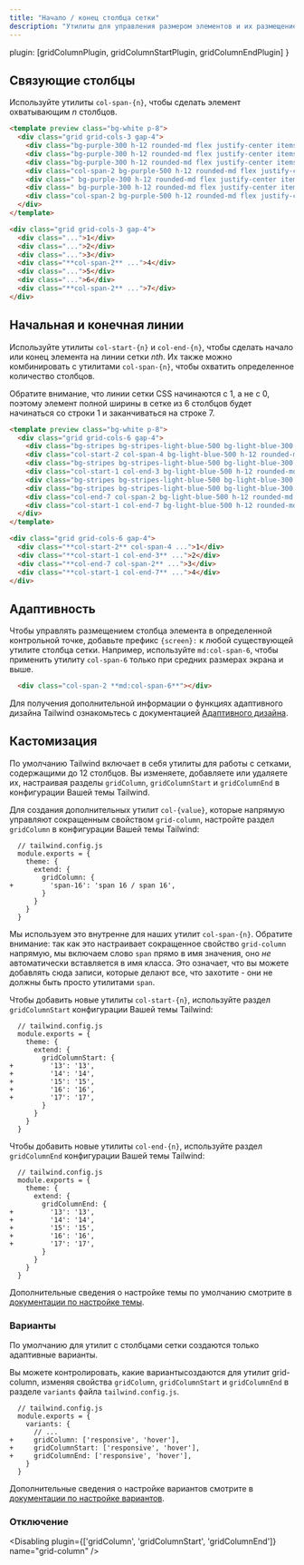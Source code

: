 ```yaml
---
title: "Начало / конец столбца сетки"
description: "Утилиты для управления размером элементов и их размещением по столбцам сетки."
---
```



  plugin: [gridColumnPlugin, gridColumnStartPlugin, gridColumnEndPlugin]
}

## Связующие столбцы

Используйте утилиты `col-span-{n}`, чтобы сделать элемент охватывающим _n_ столбцов.

```html purple
<template preview class="bg-white p-8">
  <div class="grid grid-cols-3 gap-4">
    <div class="bg-purple-300 h-12 rounded-md flex justify-center items-center text-white text-2xl font-extrabold">1</div>
    <div class="bg-purple-300 h-12 rounded-md flex justify-center items-center text-white text-2xl font-extrabold">2</div>
    <div class="bg-purple-300 h-12 rounded-md flex justify-center items-center text-white text-2xl font-extrabold">3</div>
    <div class="col-span-2 bg-purple-500 h-12 rounded-md flex justify-center items-center text-white text-2xl font-extrabold">4</div>
    <div class=" bg-purple-300 h-12 rounded-md flex justify-center items-center text-white text-2xl font-extrabold">5</div>
    <div class=" bg-purple-300 h-12 rounded-md flex justify-center items-center text-white text-2xl font-extrabold">6</div>
    <div class="col-span-2 bg-purple-500 h-12 rounded-md flex justify-center items-center text-white text-2xl font-extrabold">7</div>
  </div>
</template>

<div class="grid grid-cols-3 gap-4">
  <div class="...">1</div>
  <div class="...">2</div>
  <div class="...">3</div>
  <div class="**col-span-2** ...">4</div>
  <div class="...">5</div>
  <div class="...">6</div>
  <div class="**col-span-2** ...">7</div>
</div>
```

## Начальная и конечная линии

Используйте утилиты `col-start-{n}` и `col-end-{n}`, чтобы сделать начало или конец элемента на линии сетки _nth_. Их также можно комбинировать с утилитами `col-span-{n}`, чтобы охватить определенное количество столбцов.

Обратите внимание, что линии сетки CSS начинаются с 1, а не с 0, поэтому элемент полной ширины в сетке из 6 столбцов будет начинаться со строки 1 и заканчиваться на строке 7.

```html lightBlue
<template preview class="bg-white p-8">
  <div class="grid grid-cols-6 gap-4">
    <div class="bg-stripes bg-stripes-light-blue-500 bg-light-blue-300 bg-opacity-25 h-12 rounded-md flex items-center justify-center text-white text-2xl font-extrabold"></div>
    <div class="col-start-2 col-span-4 bg-light-blue-500 h-12 rounded-md flex items-center justify-center text-white text-2xl font-extrabold">1</div>
    <div class="bg-stripes bg-stripes-light-blue-500 bg-light-blue-300 bg-opacity-25 h-12 rounded-md flex items-center justify-center text-white text-2xl font-extrabold"></div>
    <div class="col-start-1 col-end-3 bg-light-blue-500 h-12 rounded-md flex items-center justify-center text-white text-2xl font-extrabold">2</div>
    <div class="bg-stripes bg-stripes-light-blue-500 bg-light-blue-300 bg-opacity-25 h-12 rounded-md flex items-center justify-center text-white text-2xl font-extrabold"></div>
    <div class="bg-stripes bg-stripes-light-blue-500 bg-light-blue-300 bg-opacity-25 h-12 rounded-md flex items-center justify-center text-white text-2xl font-extrabold"></div>
    <div class="col-end-7 col-span-2 bg-light-blue-500 h-12 rounded-md flex items-center justify-center text-white text-2xl font-extrabold">3</div>
    <div class="col-start-1 col-end-7 bg-light-blue-500 h-12 rounded-md flex items-center justify-center text-white text-2xl font-extrabold">4</div>
  </div>
</template>

<div class="grid grid-cols-6 gap-4">
  <div class="**col-start-2** col-span-4 ...">1</div>
  <div class="**col-start-1 col-end-3** ...">2</div>
  <div class="**col-end-7 col-span-2** ...">3</div>
  <div class="**col-start-1 col-end-7** ...">4</div>
</div>
```

## Адаптивность

Чтобы управлять размещением столбца элемента в определенной контрольной точке, добавьте префикс `{screen}:` к любой существующей утилите столбца сетки. Например, используйте `md:col-span-6`, чтобы применить утилиту `col-span-6` только при средних размерах экрана и выше.

```html
  <div class="col-span-2 **md:col-span-6**"></div>
```

Для получения дополнительной информации о функциях адаптивного дизайна Tailwind ознакомьтесь с документацией [Адаптивного дизайна](/docs/responsive-design).

## Кастомизация

По умолчанию Tailwind включает в себя утилиты для работы с сетками, содержащими до 12 столбцов. Вы изменяете, добавляете или удаляете их, настраивая разделы `gridColumn`, `gridColumnStart` и `gridColumnEnd` в конфигурации Вашей темы Tailwind.

Для создания дополнительных утилит `col-{value}`, которые напрямую управляют сокращенным свойством `grid-column`, настройте раздел `gridColumn` в конфигурации Вашей темы Tailwind:

```diff-js
  // tailwind.config.js
  module.exports = {
    theme: {
      extend: {
        gridColumn: {
+         'span-16': 'span 16 / span 16',
        }
      }
    }
  }
```

Мы используем это внутренне для наших утилит `col-span-{n}`. Обратите внимание: так как это настраивает сокращенное свойство `grid-column` напрямую, мы включаем слово `span` прямо в имя значения, оно _не_ автоматически вставляется в имя класса. Это означает, что вы можете добавлять сюда записи, которые делают все, что захотите - они не должны быть просто утилитами `span`.

Чтобы добавить новые утилиты `col-start-{n}`, используйте раздел `gridColumnStart` конфигурации Вашей темы Tailwind:

```diff-js
  // tailwind.config.js
  module.exports = {
    theme: {
      extend: {
        gridColumnStart: {
+         '13': '13',
+         '14': '14',
+         '15': '15',
+         '16': '16',
+         '17': '17',
        }
      }
    }
  }
```

Чтобы добавить новые утилиты `col-end-{n}`, используйте раздел `gridColumnEnd` конфигурации Вашей темы Tailwind:

```diff-js
  // tailwind.config.js
  module.exports = {
    theme: {
      extend: {
        gridColumnEnd: {
+         '13': '13',
+         '14': '14',
+         '15': '15',
+         '16': '16',
+         '17': '17',
        }
      }
    }
  }
```

Дополнительные сведения о настройке темы по умолчанию смотрите в [документации по настройке темы](/docs/theme#customizing-the-default-theme).

### Варианты

По умолчанию для утилит с столбцами сетки создаются только адаптивные варианты.

Вы можете контролировать, какие вариантысоздаются для утилит grid-column, изменяя свойства `gridColumn`, `gridColumnStart` и `gridColumnEnd` в разделе `variants` файла `tailwind.config.js`.

```diff-js
  // tailwind.config.js
  module.exports = {
    variants: {
      // ...
+     gridColumn: ['responsive', 'hover'],
+     gridColumnStart: ['responsive', 'hover'],
+     gridColumnEnd: ['responsive', 'hover'],
    }
  }
```

Дополнительные сведения о настройке вариантов смотрите в [документации по настройке вариантов](/docs/configuring-variants/).

### Отключение

<Disabling plugin={['gridColumn', 'gridColumnStart', 'gridColumnEnd']} name="grid-column" />
